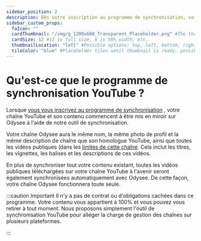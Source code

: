 ---
sidebar_position: 2
description: Dès votre inscription au programme de synchronisation, votre chaîne YouTube et son contenu commenceront à être mis en miroir sur Odysee à l'aide de notre outil de synchronisation.
sidebar_custom_props:
  faIcon: ""
  cardThumbnail: "/img/g_1200x600_Transparent_Placeholder.png" #The thumbnail on the category card.
  cardSize: 12 #12 is full size, 6 is 50% width, etc.
  thumbnailLocation: "left" #Possible options: top, left, bottom, right, none
  tileColor: "blue" #Placeholder tiles until thumbnail is ready, possible options: blue, cream, darkpurple, lightpurple, mauve, orange, pink, none
---

# Qu'est-ce que le programme de synchronisation YouTube ?

Lorsque [vous vous inscrivez au programme de synchronisation](https://odysee.com/$/youtube?reset_scroll=youtube&new_channel=true) , votre chaîne YouTube et son contenu commencent à être mis en miroir sur Odysee à l'aide de notre outil de synchronisation.

Votre chaîne Odysee aura le même nom, la même photo de profil et la même description de chaîne que son homologue YouTube, ainsi que toutes les vidéos publiques (dans les [limites de cette chaîne](https://help.odysee.tv/category-syncprogram/limits). Cela inclut les titres, les vignettes, les balises et les descriptions de ces vidéos.

En plus de synchroniser tout votre contenu existant, toutes les vidéos publiques téléchargées sur votre chaîne YouTube à l'avenir seront également synchronisées automatiquement avec Odysee. De cette façon, votre chaîne Odysee fonctionnera toute seule.

:::caution Important 
Il n'y a pas de contrat ou d'obligations cachées dans ce programme. Votre contenu vous appartient à 100% et vous pouvez vous retirer à tout moment. Nous proposons simplement l'outil de synchronisation YouTube pour alléger la charge de gestion des chaînes sur plusieurs plateformes.

:::
